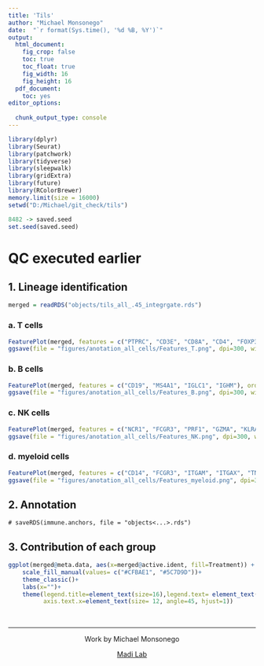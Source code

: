 ```yaml
---
title: 'Tils'
author: "Michael Monsonego"
date:  "`r format(Sys.time(), '%d %B, %Y')`"
output:
  html_document: 
    fig_crop: false
    toc: true
    toc_float: true
    fig_width: 16
    fig_height: 16
  pdf_document:
    toc: yes
editor_options:
  
  chunk_output_type: console
---
```




```r
library(dplyr)
library(Seurat)
library(patchwork)
library(tidyverse)
library(sleepwalk)
library(gridExtra)
library(future)
library(RColorBrewer)
memory.limit(size = 16000)
setwd("D:/Michael/git_check/tils")

8482 -> saved.seed
set.seed(saved.seed)
```

# QC executed earlier



## 1. Lineage identification
```r
merged = readRDS("objects/tils_all_.45_integrgate.rds")
```

### a. T cells
```r
FeaturePlot(merged, features = c("PTPRC", "CD3E", "CD8A", "CD4", "FOXP3", "MKI67"), order=TRUE,pt.size=1, reduction="tsne", ncol=3, label=TRUE)
ggsave(file = "figures/anotation_all_cells/Features_T.png", dpi=300, width=30, height=20)
```

### b. B cells
```r
FeaturePlot(merged, features = c("CD19", "MS4A1", "IGLC1", "IGHM"), order=TRUE,pt.size=1, reduction="tsne", ncol=2, label=TRUE)
ggsave(file = "figures/anotation_all_cells/Features_B.png", dpi=300, width=20, height=20)
```

### c. NK cells
```r
FeaturePlot(merged, features = c("NCR1", "FCGR3", "PRF1", "GZMA", "KLRA4", "KLRA7"), order=TRUE,pt.size=1, reduction="tsne", ncol=3, label=TRUE)
ggsave(file = "figures/anotation_all_cells/Features_NK.png", dpi=300, width=30, height=20)
```

### d. myeloid cells
```r
FeaturePlot(merged, features = c("CD14", "FCGR3", "ITGAM", "ITGAX", "TNFSF4", "APOE","CD80","CD86","H2-AB1"), order=TRUE, pt.size=1, reduction="tsne", ncol=4, label=TRUE)
ggsave(file = "figures/anotation_all_cells/Features_myeloid.png", dpi=300, width=40, height=30)
```


## 2. Annotation
```
# saveRDS(immune.anchors, file = "objects<...>.rds") 
```
## 3. Contribution of each group 
```r
ggplot(merged@meta.data, aes(x=merged@active.ident, fill=Treatment)) + geom_bar(position="fill")+
    scale_fill_manual(values= c("#CFBAE1", "#5C7D9D"))+
    theme_classic()+
    labs(x="")+
    theme(legend.title=element_text(size=16),legend.text= element_text(size=12), 
          axis.text.x=element_text(size= 12, angle=45, hjust=1))
```

&nbsp;
<hr />
<p style="text-align: center;">Work by Michael Monsonego</a></p>
<p style="text-align: center;"> <a href="https://www.asafmadilab.com/">Madi Lab</a></p>
&nbsp;

    
